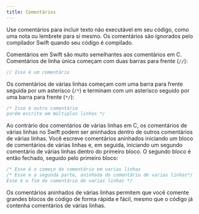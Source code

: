 ```yaml
---
title: Comentários
---
```


Use comentários para incluir texto não executável em seu código, como uma nota ou lembrete para si mesmo. Os comentários são ignorados pelo compilador Swift quando seu código é compilado.

Comentários em Swift são muito semelhantes aos comentários em C. Comentários de linha única começam com duas barras para frente (`//`):

```swift
// Isso é um comentário
```

Os comentários de várias linhas começam com uma barra para frente seguida por um asterisco (`/*`) e terminam com um asterisco seguido por uma barra para frente (`*/`):

```swift
/* Isso é outro comentário
porém escrito em múltiplas linhas */
```

Ao contrário dos comentários de várias linhas em C, os comentários de várias linhas no Swift podem ser aninhados dentro de outros comentários de várias linhas. Você escreve comentários aninhados iniciando um bloco de comentários de várias linhas e, em seguida, iniciando um segundo comentário de várias linhas dentro do primeiro bloco. O segundo bloco é então fechado, seguido pelo primeiro bloco:

```swift
/* Esse é o começo do comentário em varias linhas
/* Esse e a segunda parte, aninhada do comentário de varias linhas*/
Esse é o fim do comentário de varias linhas */
```

Os comentários aninhados de várias linhas permitem que você comente grandes blocos de código de forma rápida e fácil, mesmo que o código já contenha comentários de várias linhas.
